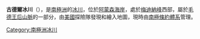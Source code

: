 {{coord|85|35|S|156|24|W|source:GNIS|display=title}}

'''古德爾冰川'''（{{lang-en|Goodale Glacier}}），是[[南極洲|南極洲]]的[[冰川|冰川]]，位於[[阿蒙森海岸|阿蒙森海岸]]，處於[[梅迪納峰|梅迪納峰]]西部，屬於[[毛德王后山脈|毛德王后山脈]]的一部分，由[[美國|美國]]探險隊發現和繪入地圖，現時由[[南極條約體系|南極條約體系]]管理。

{{Antarctica-geo-stub}}
[[Category:南極洲冰川|Category:南極洲冰川]]